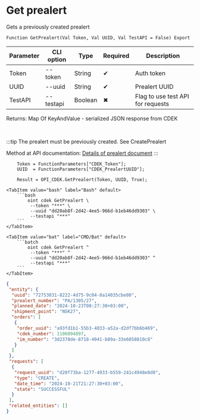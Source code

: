 ﻿---
sidebar_position: 13
description: Get prealert and other functions to work with CDEK in the Open Integration Package, a free open-source integration library for 1C:Enterprise 8, OneScript and CLI
keywords: [1C, 1С, 1С:Enterprise, 1С:Enterprise 8.3, API, Integration, Services, Exchange, OneScript, CLI, CDEK]
---


# Get prealert
 Gets a previously created prealert



`Function GetPrealert(Val Token, Val UUID, Val TestAPI = False) Export`

  | Parameter | CLI option | Type | Required | Description |
  |-|-|-|-|-|
  | Token | --token | String | &#x2714; | Auth token |
  | UUID | --uuid | String | &#x2714; | Prealert UUID |
  | TestAPI | --testapi | Boolean | &#x2716; | Flag to use test API for requests |

  
  Returns:  Map Of KeyAndValue - serialized JSON response from CDEK

<br/>

:::tip
The prealert must be previously created. See CreatePrealert

Method at API documentation: [Details of prealert document](https://api-docs.cdek.ru/78935281.html)
:::
<br/>



```bsl title="1C:Enterprise/OneScript code example"
    Token = FunctionParameters["CDEK_Token"];
    UUID  = FunctionParameters["CDEK_PrealertUUID"];

    Result = OPI_CDEK.GetPrealert(Token, UUID, True);
```
 

 <Tabs>
  
    <TabItem value="bash" label="Bash" default>
        ```bash
            oint cdek GetPrealert \
             --token "***" \
             --uuid "dd20ab8f-2d42-4ee5-966d-b1eb46dd9303" \
             --testapi "***"
        ```
    </TabItem>
  
    <TabItem value="bat" label="CMD/Bat" default>
        ```batch
            oint cdek GetPrealert ^
             --token "***" ^
             --uuid "dd20ab8f-2d42-4ee5-966d-b1eb46dd9303" ^
             --testapi "***"
        ```
    </TabItem>
</Tabs>


```json title="Result"
{
 "entity": {
  "uuid": "72753031-8222-4d75-9c04-8a14035cbe80",
  "prealert_number": "PA/1305/27",
  "planned_date": "2024-10-23T00:27:30+03:00",
  "shipment_point": "NSK27",
  "orders": [
   {
    "order_uuid": "a93fd1b1-55b3-4033-a52a-d2df7bb6b469",
    "cdek_number": 1106094897,
    "im_number": "3d2378de-8718-4041-b89a-33e6058810c8"
   }
  ]
 },
 "requests": [
  {
   "request_uuid": "d20f73ba-1277-4933-b559-241c4948e8d0",
   "type": "CREATE",
   "date_time": "2024-10-21T21:27:30+03:00",
   "state": "SUCCESSFUL"
  }
 ],
 "related_entities": []
}
```
